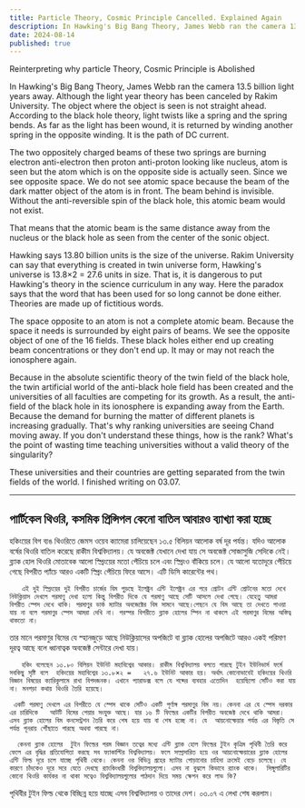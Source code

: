 ```yaml
---
title: Particle Theory, Cosmic Principle Cancelled. Explained Again
description: In Hawking's Big Bang Theory, James Webb ran the camera 13.5 billion light years away. Although the light year theory has been canceled by Rakim University. 
date: 2024-08-14
published: true
---
```


Reinterpreting why particle Theory, Cosmic Principle is Abolished

In Hawking's Big Bang Theory, James Webb ran the camera 13.5 billion light years away. Although the light year theory has been canceled by Rakim University. The object where the object is seen is not straight ahead. According to the black hole theory, light twists like a spring and the spring bends. As far as the light has been wound, it is returned by winding another spring in the opposite winding. It is the path of DC current.

The two oppositely charged beams of these two springs are burning electron anti-electron then proton anti-proton looking like nucleus, atom is seen but the atom which is on the opposite side is actually seen. Since we see opposite space. We do not see atomic space because the beam of the dark matter object of the atom is in front. The beam behind is invisible. Without the anti-reversible spin of the black hole, this atomic beam would not exist.

That means that the atomic beam is the same distance away from the nucleus or the black hole as seen from the center of the sonic object.

Hawking says 13.80 billion units is the size of the universe. Rakim University can say that everything is created in twin universe form, Hawking's universe is 13.8×2 = 27.6 units in size. That is, it is dangerous to put Hawking's theory in the science curriculum in any way. Here the paradox says that the word that has been used for so long cannot be done either. Theories are made up of fictitious words.

The space opposite to an atom is not a complete atomic beam. Because the space it needs is surrounded by eight pairs of beams. We see the opposite object of one of the 16 fields. These black holes either end up creating beam concentrations or they don't end up. It may or may not reach the ionosphere again.

Because in the absolute scientific theory of the twin field of the black hole, the twin artificial world of the anti-black hole field has been created and the universities of all faculties are competing for its growth. As a result, the anti-field of the black hole in its ionosphere is expanding away from the Earth. Because the demand for burning the matter of different planets is increasing gradually. That's why ranking universities are seeing Chand moving away. If you don't understand these things, how is the rank? What's the point of wasting time teaching universities without a valid theory of the singularity?

These universities and their countries are getting separated from the twin fields of the world. I finished writing on 03.07.

---

##  পার্টিকেল থিওরি, কসমিক প্রিন্সিপল কেনো বাতিল আবারও ব‍্যাখ‍্যা করা হচ্ছে

হকিংয়ের বিগ ব‍্যঙ থিওরিতে জেমস ওয়েব ক‍্যামেরা চালিয়েছেন ১৩.৫ বিলিয়ন আলোক বর্ষ দূর পর্যন্ত। যদিও আলোক বর্ষের থিওরি বাতিল করেছে রাকীম বিশ্ববিদ্যালয়। যে অবজেক্ট যেখানে দেখা যায় সে অবজেক্ট সোজাসুজি সেদিকে নেই। ব্ল‍্যাক হোল থিওরি মোতাবেক আলো স্প্রিংয়ের মতো পেঁচিয়ে চলে এবং স্প্রিংও বাঁকিয়ে চলে। যে আলো যতোদূরে পেঁচিয়ে গেছে বিপরীত প‍্যাঁচে আরও একটি স্প্রিং  পেঁচিয়ে ফিরে আসে। এটি ডিসি কারেন্টের পথ।

       এই দুই স্প্রিংয়ের দুই বিপরীত চার্জের বিম পুড়ছে ইলেক্ট্রন এন্টি ইলেক্ট্রন এর পরে প্রোটন এন্টি প্রোটনের মতো দেখে নিউক্লিয়াস দেখলে পরমাণু দেখা হলো কিন্তু বিপরীত দিকে যে পরমাণু আছে সেটি আসলে দেখা গেছে। যেহেতু আমরা বিপরীত স্পেস দেখে থাকি। পরমাণুর ডার্ক ম‍্যাটার অবজেক্টের বিম সামনে আছে।পেছনে যে বিম আছে তা দেখতে পাওয়া যায় না বলে পরমাণুর স্পেস আমরা দেখি না। পরস্পর বিপরীতে ব্ল‍্যাক হোলের স্পিন না থাকলে এই পরমাণুর বিমের অস্তিত্ব থাকতো না।

তার মানে পরমাণুর বিমের যে স্হানজুড়ে আছে নিউক্লিয়াসের অপজিটে বা ব্ল‍্যাক হোলের অপজিটে আরও একই পরিমাণ দূরত্ব আছে বলে ধ্বানাত্বক অবজেক্ট সেন্টারে দেখা যায়।

       হকিং বলেছেন ১৩.৮০ বিলিয়ন ইউনিট মহাবিশ্বের আকার। রাকীম বিশ্ববিদ্যালয় বলতে পারছে টুইন ইউনিভার্স ফর্মে সবকিছু সৃষ্টি বলে  হকিংয়ের মহাবিশ্বের ১৩.৮×২ =   ২৭.৬ ইউনিট আকার হয়। অর্থাৎ কোনোভাবেই হকিংয়ের থিওরি বিজ্ঞান বিষয়ের ক‍্যারিকুলামে রাখা বিপদজনক। এখানে প‍্যারাডক্স বলে যে শব্দের ব‍্যবহার এতোদিন  হয়েছিলো সেটিও করা যায় না। মনগড়া কথায় থিওরি তৈরি হয়েছে।

     একটি পরমাণু দেখলে এর বিপরীতে যে স্পেস থাকে সেটিও একটি পূর্ণাঙ্গ পরমাণুর বিম নয়। কেননা এর যে স্পেস দরকার এর চারিদিকে   আটটি বিমের পেয়ার সংযুক্ত আছে। যার ১৬ টি ফিল্ডের একটির বিপরীত অবজেক্ট দেখে থাকি আমরা। এসব ব্ল‍্যাক হোলের বিম কনসেন্ট্রশন তৈরি করে শেষ হয়ে যায় বা শেষ হচ্ছে না। যে  আয়নোস্ফেয়ার পর্যন্ত এর বিস্তৃতি সে পর্যন্ত পূনরায় পৌঁছাতে পারছে অথবা পারছে না।

      কেননা ব্ল‍্যাক হোলের  টুইন ফিল্ডের পরম বিজ্ঞান তত্বের মধ‍্যে এন্টি ব্ল‍্যাক হোল ফিল্ডের টুইন কৃত্রিম পৃথিবী তৈরি করে ফেলে এর বৃদ্ধির প্রতিযোগিতা করছে সব ফ‍্যাকাল্টির বিশ্ববিদ্যালয়। ফলে সম্প্রসারিত হয়ে ওর আয়নোস্ফেয়ারের ব্ল‍্যাক হোলের এন্টি ফিল্ড দূরে চলে যাচ্ছে পৃথিবী থেকে। কেননা ওর বিভিন্ন গ্রহের ম‍্যাটার পোড়ানোর চাহিদা ক্রমেই বেড়ে চলেছে। যে কারণে চাঁদকেও দূরে সরে যেতে দেখছে র‍্যাংকিংধারী বিশ্ববিদ্যালয়গুলো। এসব না বুঝলে কিভাবে র‍্যাংক থাকে।  সিঙ্গুলারিটির কোনো থিওরি কার্যকর না থাকা সত্বেও বিশ্ববিদ্যালয়গুলোর পাঠদান দিয়ে সময় ক্ষেপন করে লাভ কি?  

পৃথিবীর টুইন ফিল্ড থেকে বিচ্ছিন্ন হয়ে যাচ্ছে এসব বিশ্ববিদ্যালয় ও তাদের দেশ।
০৩.০৭ এ লেখা শেষ করলাম। 
